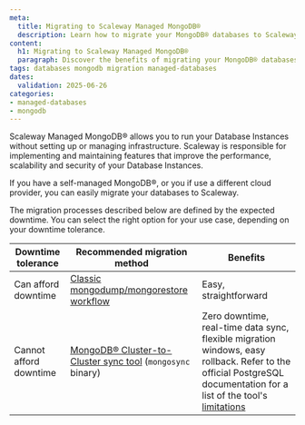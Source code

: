 ```yaml
---
meta:
  title: Migrating to Scaleway Managed MongoDB®
  description: Learn how to migrate your MongoDB® databases to Scaleway Managed MongoDB® for improved performance and scalability
content:
  h1: Migrating to Scaleway Managed MongoDB®
  paragraph: Discover the benefits of migrating your MongoDB® databases to Scaleway Managed MongoDB® and get step-by-step guidance on the migration process
tags: databases mongodb migration managed-databases
dates:
  validation: 2025-06-26
categories:
- managed-databases
- mongodb
---
```


Scaleway Managed MongoDB® allows you to run your Database Instances without setting up or managing infrastructure. Scaleway is responsible for implementing and maintaining features that improve the performance, scalability and security of your Database Instances.

If you have a self-managed MongoDB®, or you if use a different cloud provider, you can easily migrate your databases to Scaleway.

The migration processes described below are defined by the expected downtime. You can select the right option for your use case, depending on your downtime tolerance.

| Downtime tolerance | Recommended migration method | Benefits |
| --- | --- | --- |
| Can afford downtime | [Classic mongodump/mongorestore workflow](/managed-mongodb-databases/api-cli/backup-and-restore/) | Easy, straightforward |
| Cannot afford downtime | [MongoDB® Cluster-to-Cluster sync tool](/managed-mongodb-databases/api-cli/cluster-to-cluster-sync) (`mongosync` binary) | Zero downtime, real-time data sync, flexible migration windows, easy rollback. Refer to the official PostgreSQL documentation for a list of the tool's [limitations](https://www.mongodb.com/docs/cluster-to-cluster-sync/current/reference/limitations/#std-label-c2c-limitationsl) |
